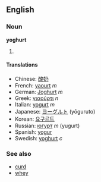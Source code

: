 ==English==
===Noun===
'''yoghurt'''

# {{stub}}

====Translations====
*Chinese: [[酸奶]]
*French: [[yaourt]] ''m''
*German: [[Joghurt]] ''m''
*Greek: [[γιαούρτι]] ''n''
*Italian: [[yogurt]] ''m''
*Japanese: [[ヨーグルト]] (yōguruto)
*Korean: [[요구르트]]
*Russian: [[югурт]] ''m'' (yugurt)
*Spanish: [[yogur]]
*Swedish: [[yoghurt]] ''c''

===See also===
*[[curd]]
*[[whey]]